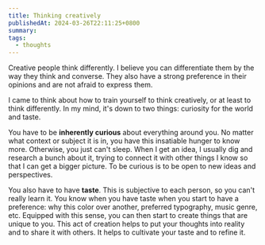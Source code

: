 ```yaml
---
title: Thinking creatively
publishedAt: 2024-03-26T22:11:25+0800
summary: 
tags:
  - thoughts
---
```


Creative people think differently. I believe you can differentiate them by the way they think and converse. They also have a strong preference in their opinions and are not afraid to express them.

I came to think about how to train yourself to think creatively, or at least to think differently. In my mind, it's down to two things: curiosity for the world and taste.

You have to be **inherently curious** about everything around you. No matter what context or subject it is in, you have this insatiable hunger to know more. Otherwise, you just can't sleep. When I get an idea, I usually dig and research a bunch about it, trying to connect it with other things I know so that I can get a bigger picture. To be curious is to be open to new ideas and perspectives.

You also have to have **taste**. This is subjective to each person, so you can't really learn it. You know when you have taste when you start to have a preference: why this color over another, preferred typography, music genre, etc. Equipped with this sense, you can then start to create things that are unique to you. This act of creation helps to put your thoughts into reality and to share it with others. It helps to cultivate your taste and to refine it.